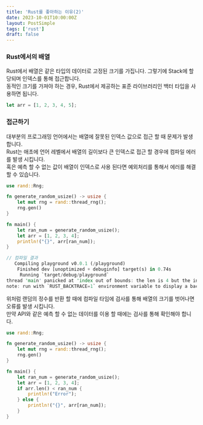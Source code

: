 ```yaml
---
title: 'Rust를 좋아하는 이유(2)'
date: 2023-10-01T10:00:00Z
layout: PostSimple
tags: ['rust']
draft: false
---
```


### Rust에서의 배열
Rust에서 배열은 같은 타입의 데이터로 고정된 크기를 가집니다. 그렇기에 Stack에 할당되며 인덱스를 통해 접근합니다.  
동적인 크기를 가져야 하는 경우, Rust에서 제공하는 표준 라이브러리인 백터 타입을 사용하면 됩니다.  

```rust
let arr = [1, 2, 3, 4, 5];
```

### 접근하기
대부분의 프로그래밍 언어에서는 배열에 잘못된 인덱스 값으로 접근 할 때 문제가 발생합니다.  
Rust는 애초에 언어 레벨에서 배열의 길이보다 큰 인덱스로 접근 할 경우에 컴파일 에러를 발생 시킵니다.  
혹은 예측 할 수 없는 값이 배열이 인덱스로 사용 된다면 예외처리를 통해서 에러를 해결 할 수 있습니다.

```rust
use rand::Rng;

fn generate_random_usize() -> usize {
    let mut rng = rand::thread_rng();
    rng.gen()
}

fn main() {
    let ran_num = generate_random_usize();
    let arr = [1, 2, 3, 4];
    println!("{}", arr[ran_num]);
}

// 컴파일 결과
   Compiling playground v0.0.1 (/playground)
    Finished dev [unoptimized + debuginfo] target(s) in 0.74s
     Running `target/debug/playground`
thread 'main' panicked at 'index out of bounds: the len is 4 but the index is 15175716449542268142', src/main.rs:11:20
note: run with `RUST_BACKTRACE=1` environment variable to display a backtrace
```

위처럼 랜덤의 정수를 반환 할 때에 컴파일 타임에 검사를 통해 배열의 크기를 벗어나면 오류를 발생 시킵니다.  
만약 API와 같은 예측 할 수 없는 데이터를 이용 할 때에는 검사를 통해 확인해야 합니다.

```rust
use rand::Rng;

fn generate_random_usize() -> usize {
    let mut rng = rand::thread_rng();
    rng.gen()
}

fn main() {
    let ran_num = generate_random_usize();
    let arr = [1, 2, 3, 4];
    if arr.len() < ran_num {
        println!("Error");
    } else {
        println!("{}", arr[ran_num]);   
    }
}
```